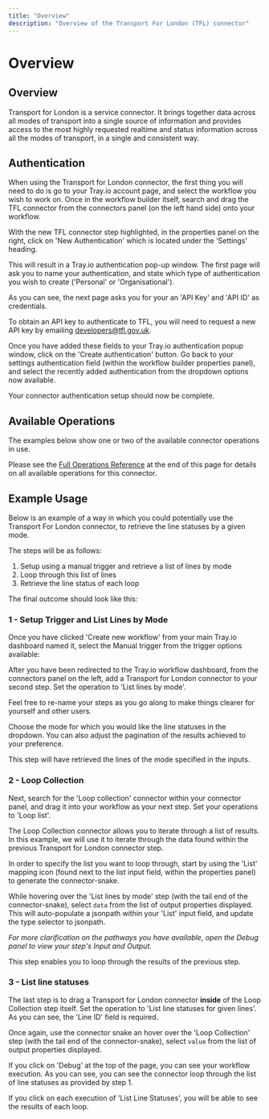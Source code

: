 ```yaml
---
title: "Overview"
description: "Overview of the Transport For London (TFL) connector"
---
```


# Overview

## Overview

Transport for London is a service connector. It brings together data across all modes of transport into a single source of information and provides access to the most highly requested realtime and status information across all the modes of transport, in a single and consistent way.

## Authentication

When using the Transport for London connector, the first thing you will need to do is go to your Tray.io account page, and select the workflow you wish to work on. Once in the workflow builder itself, search and drag the TFL connector from the connectors panel (on the left hand side) onto your workflow.

With the new TFL connector step highlighted, in the properties panel on the right, click on 'New Authentication' which is located under the 'Settings' heading.

This will result in a Tray.io authentication pop-up window. The first page will ask you to name your authentication, and state which type of authentication you wish to create ('Personal' or 'Organisational').

As you can see, the next page asks you for your an 'API Key' and 'API ID' as credentials.

To obtain an API key to authenticate to TFL, you will need to request a new API key by emailing developers@tfl.gov.uk.

Once you have added these fields to your Tray.io authentication popup window, click on the 'Create authentication' button. Go back to your settings authentication field (within the workflow builder properties panel), and select the recently added authentication from the dropdown options now available.

Your connector authentication setup should now be complete.

## Available Operations

The examples below show one or two of the available connector operations in use.

Please see the [Full Operations Reference](#operationsFull) at the end of this page for details on all available operations for this connector.

## Example Usage

Below is an example of a way in which you could potentially use the Transport For London connector, to retrieve the line statuses by a given mode.

The steps will be as follows:

1. Setup using a manual trigger and retrieve a list of lines by mode
2. Loop through this list of lines
3. Retrieve the line status of each loop

The final outcome should look like this:

### 1 - Setup Trigger and List Lines by Mode

Once you have clicked 'Create new workflow' from your main Tray.io dashboard named it, select the Manual trigger from the trigger options available:

After you have been redirected to the Tray.io workflow dashboard, from the connectors panel on the left, add a Transport for London connector to your second step. Set the operation to 'List lines by mode'.

Feel free to re-name your steps as you go along to make things clearer for yourself and other users.

Choose the mode for which you would like the line statuses in the dropdown. You can also adjust the pagination of the results achieved to your preference.

This step will have retrieved the lines of the mode specified in the inputs.

### 2 - Loop Collection

Next, search for the 'Loop collection' connector within your connector panel, and drag it into your workflow as your next step. Set your operations to 'Loop list'.

The Loop Collection connector allows you to iterate through a list of results. In this example, we will use it to iterate through the data found within the previous Transport for London connector step.

In order to specify the list you want to loop through, start by using the 'List' mapping icon (found next to the list input field, within the properties panel) to generate the connector-snake.

While hovering over the 'List lines by mode' step (with the tail end of the connector-snake), select `data` from the list of output properties displayed. This will auto-populate a jsonpath within your 'List' input field, and update the type selector to jsonpath.

*For more clarification on the pathways you have available, open the Debug panel to view your step's Input and Output.*

This step enables you to loop through the results of the previous step.

### 3 - List line statuses

The last step is to drag a Transport for London connector **inside** of the Loop Collection step itself. Set the operation to 'List line statuses for given lines'. As you can see, the 'Line ID' field is required.

Once again, use the connector snake an hover over the 'Loop Collection' step (with the tail end of the connector-snake), select `value` from the list of output properties displayed.

If you click on 'Debug' at the top of the page, you can see your workflow execution. As you can see, you can see the connector loop through the list of line statuses as provided by step 1.

If you click on each execution of 'List Line Statuses', you will be able to see the results of each loop.
